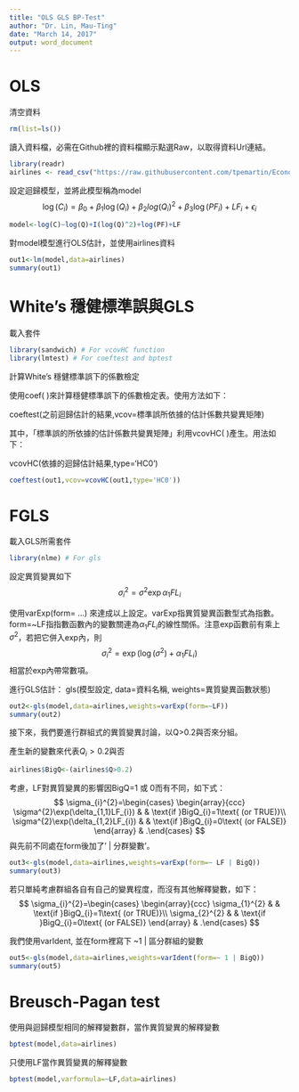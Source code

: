 ```yaml
---
title: "OLS GLS BP-Test"
author: "Dr. Lin, Mau-Ting"
date: "March 14, 2017"
output: word_document
---
```


# OLS

清空資料
```r
rm(list=ls())
```
讀入資料檔，必需在Github裡的資料檔顯示點選Raw，以取得資料Url連結。
```r
library(readr)
airlines <- read_csv("https://raw.githubusercontent.com/tpemartin/Econometric-Analysis/master/Part%20I/airlines.csv")
```

設定迴歸模型，並將此模型稱為model
$$
\log(C_i)=\beta_0+\beta_1\log(Q_i)
+\beta_2{log(Q_i)}^2
+\beta_3\log(PF_i)+LF_i+\epsilon_i
$$
```r
model<-log(C)~log(Q)+I(log(Q)^2)+log(PF)+LF
```

對model模型進行OLS估計，並使用airlines資料
```r
out1<-lm(model,data=airlines)
summary(out1)
```

# White's 穩健標準誤與GLS
載入套件
```r
library(sandwich) # For vcovHC function
library(lmtest) # For coeftest and bptest
```

計算White's 穩健標準誤下的係數檢定 

使用coef( )來計算穩健標準誤下的係數檢定表。使用方法如下：

coeftest(之前迴歸估計的結果,vcov=標準誤所依據的估計係數共變異矩陣)

其中，「標準誤的所依據的估計係數共變異矩陣」利用vcovHC( )產生。用法如下：

vcovHC(依據的迴歸估計結果,type='HC0')
```r
coeftest(out1,vcov=vcovHC(out1,type='HC0'))
```

# FGLS
載入GLS所需套件
```r
library(nlme) # For gls
```

設定異質變異如下
$$
\sigma^2_i=\sigma^2\exp{\alpha_1 FL_i}
$$

使用varExp(form= ...) 來達成以上設定。varExp指異質變異函數型式為指數。form=~LF指指數函數內的變數關連為$\alpha_1 FL_i$的線性關係。注意exp函數前有乘上$\sigma^2$，若把它併入exp內，則
$$
\sigma^2_i=\exp(\log(\sigma^2)+\alpha_1 FL_i)
$$
相當於exp內帶常數項。

進行GLS估計：
gls(模型設定, data=資料名稱, weights=異質變異函數狀態)
```r
out2<-gls(model,data=airlines,weights=varExp(form=~LF)) 
summary(out2)
```
接下來，我們要進行群組式的異質變異討論，以Q>0.2與否來分組。

產生新的變數來代表$Q_i>0.2$與否
```r
airlines$BigQ<-(airlines$Q>0.2)
```

考慮，LF對異質變異的影響因BigQ=1 或 0而有不同，如下式：
$$
\sigma_{i}^{2}=\begin{cases}
\begin{array}{ccc}
\sigma^{2}\exp(\delta_{1,1}LF_{i}) &  & \text{if }BigQ_{i}=1\text{ (or TRUE)}\\
\sigma^{2}\exp(\delta_{1,2}LF_{i}) &  & \text{if }BigQ_{i}=0\text{ (or FALSE)}
\end{array} & .\end{cases}
$$
與先前不同處在form後加了' | 分群變數'。
```r
out3<-gls(model,data=airlines,weights=varExp(form=~ LF | BigQ)) 
summary(out3)
```

若只單純考慮群組各自有自己的變異程度，而沒有其他解釋變數，如下：
$$
\sigma_{i}^{2}=\begin{cases}
\begin{array}{ccc}
\sigma_{1}^{2} &  & \text{if }BigQ_{i}=1\text{ (or TRUE)}\\
\sigma_{2}^{2} &  & \text{if }BigQ_{i}=0\text{ (or FALSE)}
\end{array} & .\end{cases}
$$

我們使用varIdent, 並在form裡寫下 ~1 | 區分群組的變數
```r
out5<-gls(model,data=airlines,weights=varIdent(form=~ 1 | BigQ)) 
summary(out5)
```


# Breusch-Pagan test

使用與迴歸模型相同的解釋變數群，當作異質變異的解釋變數
```r
bptest(model,data=airlines)
```

只使用LF當作異質變異的解釋變數
```r
bptest(model,varformula=~LF,data=airlines)
```